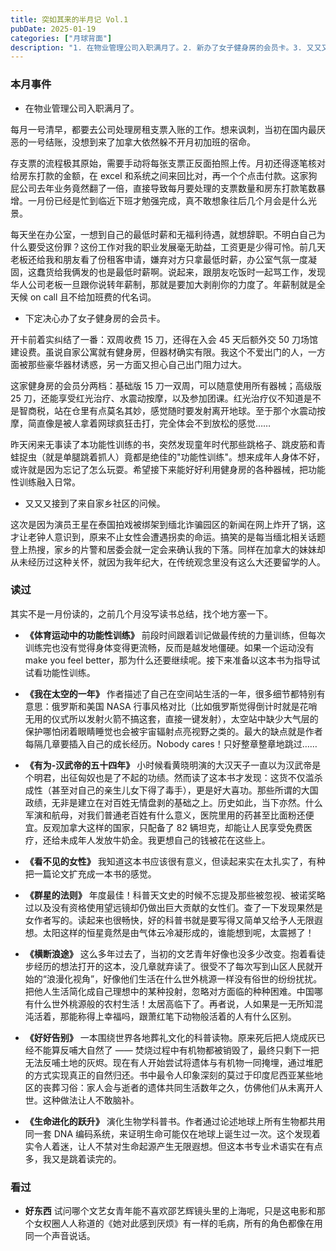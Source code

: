 ```yaml
---
title: 突如其来的半月记 Vol.1
pubDate: 2025-01-19
categories: ["月球背面"]
description: "1. 在物业管理公司入职满月了。2. 新办了女子健身房的会员卡。3. 又又又接到了来自家乡社区的问候。4. 补记了一些读书"
---
```


### 本月事件

- 在物业管理公司入职满月了。

每月一号清早，都要去公司处理房租支票入账的工作。想来讽刺，当初在国内最厌恶的一号结账，没想到来了加拿大依然躲不开月初加班的宿命。

存支票的流程极其原始，需要手动将每张支票正反面拍照上传。月初还得逐笔核对给房东打款的金额，在 excel 和系统之间来回比对，再一个个点击付款。这家狗屁公司去年业务竟然翻了一倍，直接导致每月要处理的支票数量和房东打款笔数暴增。一月份已经是忙到临近下班才勉强完成，真不敢想象往后几个月会是什么光景。

每天坐在办公室，一想到自己的最低时薪和无福利待遇，就想辞职。不明白自己为什么要受这份罪？这份工作对我的职业发展毫无助益，工资更是少得可怜。前几天老板还给我和朋友看了份租客申请，嫌弃对方只拿最低时薪，办公室气氛一度凝固，这蠢货给我俩发的也是最低时薪啊。说起来，跟朋友吃饭时一起骂工作，发现华人公司老板一旦跟你说转年薪制，那就是要加大剥削你的力度了。年薪制就是全天候 on call 且不给加班费的代名词。

- 下定决心办了女子健身房的会员卡。

开卡前着实纠结了一番：双周收费 15 刀，还得在入会 45 天后额外交 50 刀场馆建设费。虽说自家公寓就有健身房，但器材确实有限。我这个不爱出门的人，一方面被那些豪华器材诱惑，另一方面又担心自己出门阻力过大。

这家健身房的会员分两档：基础版 15 刀一双周，可以随意使用所有器械；高级版 25 刀，还能享受红光治疗、水震动按摩，以及参加团课。红光治疗仪不知道是不是智商税，站在仓里有点莫名其妙，感觉随时要发射离开地球。至于那个水震动按摩，简直像是被人拿着网球疯狂击打，完全体会不到放松的感觉……

昨天闲来无事读了本功能性训练的书，突然发现童年时代那些跳格子、跳皮筋和青蛙捉虫（就是单腿跳着抓人）竟都是绝佳的"功能性训练"。想来成年人身体不好，或许就是因为忘记了怎么玩耍。希望接下来能好好利用健身房的各种器械，把功能性训练融入日常。

- 又又又接到了来自家乡社区的问候。

这次是因为演员王星在泰国拍戏被绑架到缅北诈骗园区的新闻在网上炸开了锅，这才让老钟人意识到，原来不止女性会遭遇拐卖的命运。搞笑的是每当缅北相关话题登上热搜，家乡的片警和居委会就一定会来确认我的下落。同样在加拿大的妹妹却从未经历过这种关怀，就因为我年纪大，在传统观念里没有这么大还要留学的人。

### 读过

其实不是一月份读的，之前几个月没写读书总结，找个地方塞一下。

- **《体育运动中的功能性训练》** 前段时间跟着训记做最传统的力量训练，但每次训练完也没有觉得身体变得更流畅，反而是越发地僵硬。如果一个运动没有 make you feel better，那为什么还要继续呢。接下来准备以这本书为指导试试看功能性训练。

- **《我在太空的一年》** 作者描述了自己在空间站生活的一年，很多细节都特别有意思：俄罗斯和美国 NASA 行事风格对比（比如俄罗斯觉得倒计时就是花哨无用的仪式所以发射火箭不搞这套，直接一键发射），太空站中缺少大气层的保护哪怕闭着眼睛睡觉也会被宇宙辐射点亮视野之类的。最大的缺点就是作者每隔几章要插入自己的成长经历。Nobody cares！只好整章整章地跳过……

- **《有为-汉武帝的五十四年》** 小时候看黄晓明演的大汉天子一直以为汉武帝是个明君，出征匈奴也是了不起的功绩。然而读了这本书才发现：这货不仅滥杀成性（甚至对自己的亲生儿女下得了毒手），更是好大喜功。那些所谓的大国政绩，无非是建立在对百姓无情盘剥的基础之上。历史如此，当下亦然。什么军演和航母，对我们普通老百姓有什么意义，医院里用的药甚至比面粉还便宜。反观加拿大这样的国家，只配备了 82 辆坦克，却能让人民享受免费医疗，还给未成年人发放牛奶金。我更想自己的钱被花在这些上。

- **《看不见的女性》** 我知道这本书应该很有意义，但读起来实在太扎实了，有种把一篇论文扩充成一本书的感觉。

- **《群星的法则》** 年度最佳！科普天文史的时候不忘提及那些被忽视、被诺奖略过以及没有资格使用望远镜却仍做出巨大贡献的女性们。查了一下发现果然是女作者写的。读起来也很畅快，好的科普书就是要写得又简单又给予人无限遐想。太阳这样的恒星竟然是由气体云冷凝形成的，谁能想到呢，太震撼了！

- **《横断浪途》** 这么多年过去了，当初的文艺青年好像也没多少改变。抱着看徒步经历的想法打开的这本，没几章就弃读了。很受不了每次写到山区人民就开始的“浪漫化视角”，好像他们生活在什么世外桃源一样没有俗世的纷纷扰扰。把他人生活简化成自己理想中的某种投射，忽略对方面临的种种困难。中国哪有什么世外桃源般的农村生活！太居高临下了。再者说，人如果是一无所知混沌活着，那能称得上幸福吗，跟萧红笔下动物般活着的人有什么区别。

- **《好好告别》** 一本围绕世界各地葬礼文化的科普读物。原来死后把人烧成灰已经不能算反哺大自然了 —— 焚烧过程中有机物都被销毁了，最终只剩下一把无法反哺土地的灰烬。现在有人开始尝试将遗体与有机物一同掩埋，通过堆肥的方式实现真正的自然归还。书中最令人印象深刻的莫过于印度尼西亚某些地区的丧葬习俗：家人会与逝者的遗体共同生活数年之久，仿佛他们从未离开人世。这种做法让人不敢脑补。

- **《生命进化的跃升》** 演化生物学科普书。作者通过论述地球上所有生物都共用同一套 DNA 编码系统，来证明生命可能仅在地球上诞生过一次。这个发现着实令人着迷，让人不禁对生命起源产生无限遐想。但这本书专业术语实在有点多，我又是跳着读完的。

### 看过

- **好东西** 试问哪个文艺女青年能不喜欢邵艺辉镜头里的上海呢，只是这电影和那个女权圈人人称道的《她对此感到厌烦》有一样的毛病，所有的角色都像在用同一个声音说话。
